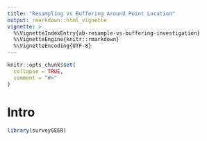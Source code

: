 ```yaml
---
title: "Resampling vs Buffering Around Point Location"
output: rmarkdown::html_vignette
vignette: >
  %\VignetteIndexEntry{ab-resample-vs-buffering-investigation}
  %\VignetteEngine{knitr::rmarkdown}
  %\VignetteEncoding{UTF-8}
---
```


```r
knitr::opts_chunk$set(
  collapse = TRUE,
  comment = "#>"
)
```

# Intro

```r
library(surveyGEER)
```
